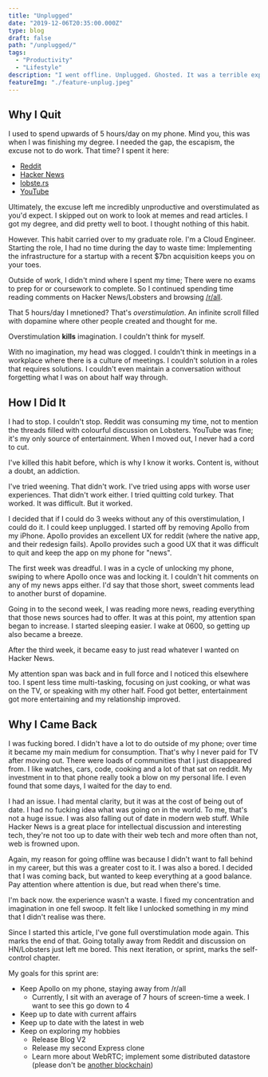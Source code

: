 ```yaml
---
title: "Unplugged"
date: "2019-12-06T20:35:00.000Z"
type: blog
draft: false
path: "/unplugged/"
tags:
  - "Productivity"
  - "Lifestyle"
description: "I went offline. Unplugged. Ghosted. It was a terrible experience and I'd totally do it again."
featureImg: "./feature-unplug.jpeg"
---
```


## Why I Quit
I used to spend upwards of 5 hours/day on my phone. Mind you, this was when I was finishing my degree. I needed the gap, the escapism, the excuse not to do work. That time? I spent it here:
* [Reddit](https://reddit.com/) 
* [Hacker News](https://news.ycombinator.com/)
* [lobste.rs](https://lobste.rs)
* [YouTube](https://www.youtube.com/watch?v=dQw4w9WgXcQ)

Ultimately, the excuse left me incredibly unproductive and overstimulated as you'd expect. I skipped out on work to look at memes and read articles. I got my degree, and did pretty well to boot. I thought nothing of this habit.

However. This habit carried over to my graduate role. I'm a Cloud Engineer. Starting the role, I had no time during the day to waste time: Implementing the infrastructure for a startup with a recent $7bn acquisition keeps you on your toes. 

Outside of work, I didn't mind where I spent my time; There were no exams to prep for or coursework to complete. So I continued spending time reading comments on Hacker News/Lobsters and browsing [/r/all](https://reddit.com/r/all).

That 5 hours/day I mnetioned? That's *overstimulation*. An infinite scroll filled with dopamine where other people created and thought for me.

Overstimulation **kills** imagination. I couldn't think for myself.

With no imagination, my head was clogged. I couldn't think in meetings in a workplace where there is a culture of meetings. I couldn't solution in a roles that requires solutions. I couldn't even maintain a conversation without forgetting what I was on about half way through. 

## How I Did It
I had to stop. I couldn't stop. Reddit was consuming my time, not to mention the threads filled with colourful discussion on Lobsters. YouTube was fine; it's my only source of entertainment. When I moved out, I never had a cord to cut.

I've killed this habit before, which is why I know it works. Content is, without a doubt, an addiction. 

I've tried weening. That didn't work. I've tried using apps with worse user experiences. That didn't work either. I tried quitting cold turkey. That worked. It was difficult. But it worked.

I decided that if I could do 3 weeks without any of this overstimulation, I could do it. I could keep unplugged. I started off by removing Apollo from my iPhone. Apollo provides an excellent UX for reddit (where the native app, and their redesign fails). Apollo provides such a good UX that it was difficult to quit and keep the app on my phone for "news".

The first week was dreadful. I was in a cycle of unlocking my phone, swiping to where Apollo once was and locking it. I couldn't hit comments on any of my news apps either. I'd say that those short, sweet comments lead to another burst of dopamine.

Going in to the second week, I was reading more news, reading everything that those news sources had to offer. It was at this point, my attention span began to increase. I started sleeping easier. I wake at 0600, so getting up also became a breeze.

After the third week, it became easy to just read whatever I wanted on Hacker News. 

My attention span was back and in full force and I noticed this elsewhere too. I spent less time multi-tasking, focusing on just cooking, or what was on the TV, or speaking with my other half. Food got better, entertainment got more entertaining and my relationship improved.

## Why I Came Back
I was fucking bored. I didn't have a lot to do outside of my phone; over time it became my main medium for consumption. That's why I never paid for TV after moving out. There were loads of communities that I just disappeared from. I like watches, cars, code, cooking and a lot of that sat on reddit. My investment in to that phone really took a blow on my personal life. I even found that some days, I waited for the day to end. 

I had an issue. I had mental clarity, but it was at the cost of being out of date. I had no fucking idea what was going on in the world. To me, that's not a huge issue. I was also falling out of date in modern web stuff. While Hacker News is a great place for intellectual discussion and interesting tech, they're not too up to date with their web tech and more often than not, web is frowned upon.

Again, my reason for going offline was because I didn't want to fall behind in my career, but this was a greater cost to it. I was also a bored. I decided that I was coming back, but wanted to keep everything at a good balance. Pay attention where attention is due, but read when there's time.

I'm back now. the experience wasn't a waste. I fixed my concentration and imagination in one fell swoop. It felt like I unlocked something in my mind that I didn't realise was there. 

Since I started this article, I've gone full overstimulation mode again. This marks the end of that. Going totally away from Reddit and discussion on HN/Lobsters just left me bored. This next iteration, or sprint, marks the self-control chapter. 

My goals for this sprint are:
* Keep Apollo on my phone, staying away from /r/all
  * Currently, I sit with an average of 7 hours of screen-time a week. I want to see this go down to 4
* Keep up to date with current affairs
* Keep up to date with the latest in web
* Keep on exploring my hobbies
  * Release Blog V2
  * Release my second Express clone
  * Learn more about WebRTC; implement some distributed datastore (please don't be [another blockchain](https://github.com/hjfitz/pow-and-pos-blockchain))


